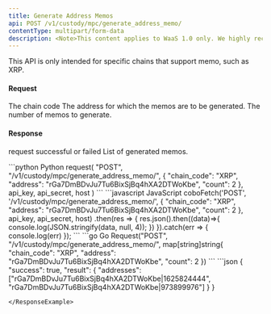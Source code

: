 ```yaml
---
title: Generate Address Memos
api: POST /v1/custody/mpc/generate_address_memo/
contentType: multipart/form-data
description: <Note>This content applies to WaaS 1.0 only. We highly recommend that you upgrade to <a href="/v2/guides/overview/introduction">WaaS 2.0</a>.</Note> This endpoint generates new memos for a given address and returns a list of the generated memos. The number of memos to generate is specified in the 'count' parameter of the POST request. The response contains a list of the generated memos in the form of address|memo.
---
```


<Tip>This API is only intended for specific chains that support memo, such as XRP.</Tip>

#### Request

<ParamField body="chain_code" type="String" required>The chain code</ParamField>
<ParamField body="address" type="String" required>The address for which the memos are to be generated.</ParamField>
<ParamField body="count" type="Int" required>The number of memos to generate.</ParamField>

#### Response
<ResponseField name="success" type="bool">request successful or failed</ResponseField>
   <ResponseField name="result" type="object">
      <Expandable title="object">
        <ResponseField name="addresses" type="String[ ]" >List of generated memos.</ResponseField>
      </Expandable>
</ResponseField>

<RequestExample>
```python Python
request(
    "POST",
    "/v1/custody/mpc/generate_address_memo/",
    {
        "chain_code": "XRP",
        "address": "rGa7DmBDvJu7Tu6BixSjBq4hXA2DTWoKbe",
        "count": 2
    },
    api_key, api_secret, host
)
```
```javascript JavaScript
coboFetch('POST', '/v1/custody/mpc/generate_address_memo/', {
    "chain_code": "XRP",
    "address": "rGa7DmBDvJu7Tu6BixSjBq4hXA2DTWoKbe",
    "count": 2
}, api_key, api_secret, host)
    .then(res => {
        res.json().then((data)=>{
            console.log(JSON.stringify(data, null, 4));
        })
    }).catch(err => {
        console.log(err)
    });
```
```go Go
Request("POST", "/v1/custody/mpc/generate_address_memo/", map[string]string{
    "chain_code": "XRP",
    "address": "rGa7DmBDvJu7Tu6BixSjBq4hXA2DTWoKbe",
    "count": 2
})
```
</RequestExample>

<ResponseExample>
```json
{
 "success": true,
 "result": {
    "addresses": ["rGa7DmBDvJu7Tu6BixSjBq4hXA2DTWoKbe|1625824444", "rGa7DmBDvJu7Tu6BixSjBq4hXA2DTWoKbe|973899976"]
  }
}

```
</ResponseExample>
